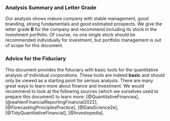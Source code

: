 ### **Analysis Summary and Letter Grade**

Our analysis shows mature company with stable management, good branding, strong fundamentals and good estimated prospects. We give the letter grade **B** for the company and recommend including its stock in the investment portfolio. Of course, no one single stock should be recommended individually for investment, but portfolio management is out of scope for this document.

### **Advice for the Fiduciary**
This document provides the fiduciary with basic tools for the quantitative analysis of individual corporations. These tools are indeed **basic** and should only be viewed as a starting point for serious analysis. There are many great ways to learn more about finance and investment. We would recommend to look at the following sources (which we ourselves used to prepare this document) to learn more: [@QuantitativeFinancea], [@wahlenFinancialReportingFinancial2022], [@ForecastingPrinciplesPractice], [@DataScience2e], [@TidyQuantitativeFinancial], [@Investopedia].
